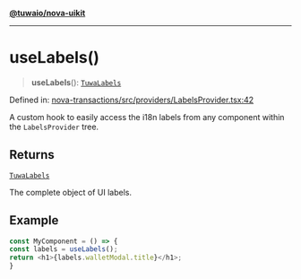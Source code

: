 [**@tuwaio/nova-uikit**](../../../../README.md)

***

# useLabels()

> **useLabels**(): [`TuwaLabels`](../../type-aliases/TuwaLabels.md)

Defined in: [nova-transactions/src/providers/LabelsProvider.tsx:42](https://github.com/TuwaIO/nova-uikit/blob/bb57d95d18f8de8b14211d55bcd6b5765a378a6e/packages/nova-transactions/src/providers/LabelsProvider.tsx#L42)

A custom hook to easily access the i18n labels from any component
within the `LabelsProvider` tree.

## Returns

[`TuwaLabels`](../../type-aliases/TuwaLabels.md)

The complete object of UI labels.

## Example

```ts
const MyComponent = () => {
const labels = useLabels();
return <h1>{labels.walletModal.title}</h1>;
}
```
